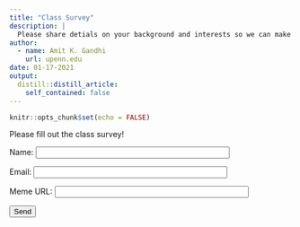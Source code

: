 ```yaml
---
title: "Class Survey"
description: |
  Please share detials on your background and interests so we can make the course successful for you!
author:
  - name: Amit K. Gandhi
    url: upenn.edu
date: 01-17-2021
output:
  distill::distill_article:
    self_contained: false
---
```



```r
knitr::opts_chunk$set(echo = FALSE)
```

Please fill out the class survey!

<form name="submitMeme" action="/thanks.html" netlify>
  <p>
    <label>Name: <input type="text" name="name" size="40"></label>
  </p>
  <p>
    <label>Email: <input type="text" name="email" size="40"></label>
  </p>
  <p>
    <label>Meme URL: <input type="text" name="memeurl" size="40"></label>
  </p>
  <p>
    <button type="submit">Send</button>
  </p>
</form>